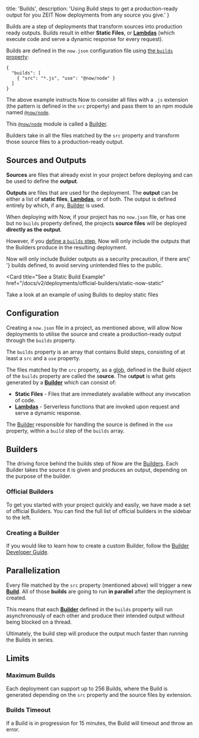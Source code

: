 
  title: 'Builds',
  description:
    'Using Build steps to get a production-ready output for you ZEIT Now deployments from any source you give.'
}

Builds are a step of deployments that transform sources into production ready outputs. Builds result in either **Static Files**, or [**Lambdas**](/docs/v2/deployments/concepts/lambdas) (which execute code and serve a dynamic response for every request).

Builds are defined in the `now.json` configuration file using [the `builds` property](/docs/v2/deployments/configuration#builds):

```
{
  "builds": [
    { "src": "*.js", "use": "@now/node" }
  ]
}
```

The above example instructs Now to consider all files with a `.js` extension (the pattern is defined in the `src` property) and pass them to an npm module named [`@now/node`](/docs/v2/deployments/official-builders/node-js-now-node).

This [`@now/node`](/docs/v2/deployments/official-builders/node-js-now-node) module is called a [Builder](/docs/v2/deployments/builders/overview).

Builders take in all the files matched by the `src` property and transform those source files to a production-ready output.

## Sources and Outputs

**Sources** are files that already exist in your project before deploying and can be used to define the **output**.

**Outputs** are files that are used for the deployment. The **output** can be either a list of **static files**, [**Lambdas**](/docs/v2/deployments/concepts/lambdas), or of both. The output is defined entirely by which, if any, [Builder](/docs/v2/deployments/builders/overview) is used.

When deploying with Now, if your project has no `now.json` file, or has one but no `builds` property defined, the projects **source files** will be deployed **directly as the output**.

However, if you [define a `builds` step](/docs/v2/deployments/configuration#builds), Now will only include the outputs that the Builders produce in the resulting deployment.

<Note>
  Now will only include Builder outputs as a security precaution, if there are{' '}
  <InlineCode>builds</InlineCode> defined, to avoid serving unintended files to
  the public.
</Note>

<Card
  title="See a Static Build Example"
  href="/docs/v2/deployments/official-builders/static-now-static"
>
  Take a look at an example of using Builds to deploy static files
</Card>

## Configuration

Creating a `now.json` file in a project, as mentioned above, will allow Now deployments to utilise the source and create a production-ready output through the `builds` property.

The `builds` property is an array that contains Build steps, consisting of at least a `src` and a `use` property.

The files matched by the `src` property, as a [glob](<https://en.wikipedia.org/wiki/Glob_(programming)>), defined in the Build object of the `builds` property are called the s**ource**. The o**utput** is what gets generated by a [**Builder**](/docs/v2/deployments/builders/overview) which can consist of:

- **Static Files** - Files that are immediately available without any invocation of code.
- [**Lambdas**](/docs/v2/deployments/concepts/lambdas) - Serverless functions that are invoked upon request and serve a dynamic response.

The [Builder](#builders) responsible for handling the source is defined in the `use` property, within a `build` step of the `builds` array.

## Builders

The driving force behind the builds step of Now are the [Builders](/docs/v2/deployments/builders/overview). Each Builder takes the source it is given and produces an output, depending on the purpose of the builder.

### Official Builders

To get you started with your project quickly and easily, we have made a set of official Builders. You can find the full list of official builders in the sidebar to the left.

### Creating a Builder

If you would like to learn how to create a custom Builder, follow the [Builder Developer Guide](/docs/v2/deployments/builders/developer-guide).

## Parallelization

Every file matched by the `src` property (mentioned above) will trigger a new [**Build**](#sources-and-outputs). All of those **builds** are going to run **in parallel** after the deployment is created.

This means that each [**Builder**](/docs/v2/deployments/builders/overview) defined in the `builds` property will run asynchronously of each other and produce their intended output without being blocked on a thread.

Ultimately, the build step will produce the output much faster than running the Builds in series.

## Limits

### Maximum Builds

Each deployment can support up to 256 Builds, where the Build is generated depending on the `src` property and the source files by extension.

### Builds Timeout

If a Build is in progression for 15 minutes, the Build will timeout and throw an error.

